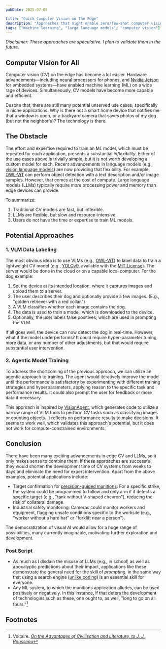 ```yaml
---
pubDate: 2025-07-05

title: "Quick Computer Vision on The Edge"
description: "Approaches that might enable zero/few-shot computer vision on edge devices by leveraging VLMs and agentic model training."
tags: ["machine learning", "large language models", "computer vision"]
---
```


*Disclaimer: These approaches are speculative. I plan to validate them in the future.*

## Computer Vision for All
Computer vision (CV) on the edge has become a lot easier. Hardware advancements—including neural processors for phones, and [Nvidia Jetson](https://www.nvidia.com/en-us/autonomous-machines/embedded-systems/) for embedded systems—have enabled machine learning (ML) on a wide rage of devices. Simultaneously, CV models have become more capable and efficient. 

Despite that, there are still many potential unserved use cases, specifically in niche applications. Why is there not a smart home device that notifies me that a window is open, or a backyard camera that saves photos of my dog (but not the neighbor's)? The technology is there.

## The Obstacle
The effort and expertise required to train an ML model, which must be repeated for each application, presents a substantial *inflexibility*. Either of the use cases above is trivially simple, but it is not worth developing a custom model for each. Recent advancements in language models (e.g., [vision language models](https://www.nvidia.com/en-us/glossary/vision-language-models/)) are now providing that flexibility. For example, [OWL-ViT](https://arxiv.org/abs/2205.06230) can perform object detection with a text description and/or image samples. However, that comes at the cost of compute. Large language models (LLMs) typically require more processing power and memory than edge devices can provide.

To summarize:

1. Traditional CV models are fast, but inflexible.
2. LLMs are flexible, but slow and resource-intensive.
3. Users do not have the time or expertise to train ML models.

## Potential Approaches

### 1. VLM Data Labeling
The most obvious idea is to use VLMs (e.g., [OWL-ViT](https://arxiv.org/abs/2205.06230)) to label data to train a lightweight CV model (e.g., [YOLOv9](https://github.com/MultimediaTechLab/YOLO), available with the [MIT License](https://opensource.org/license/mit)). The server would be done in the cloud or on a capable local computer. For the dog example:

1. Set the device at its intended location, where it captures images and upload them to a server.
2. The user describes their dog and optionally provide a few images. (E.g., "golden retriever with a red collar.")
3. A VLM classifies whether each image contains the dog.
4. The data is used to train a model, which is downloaded to the device.
5. Optionally, the user labels false positives, which are used in prompting the VLM.

If all goes well, the device can now detect the dog in real-time. However, what if the model underperforms? It could require hyper-parameter tuning, more data, or any number of other adjustments, but that would require substantial user intervention.

### 2. Agentic Model Training
To address the shortcoming of the previous approach, we can utilize an agentic approach to training. The agent would iteratively improve the model until the performance is satisfactory by experimenting with different training strategies and hyperparameters, applying reason to the specific task and performance results. It could also prompt the user for feedback or more data if necessary.

This approach is inspired by [VisionAgent](https://github.com/landing-ai/vision-agent), which generates code to utilize a narrow range of VLM tools to perform CV tasks such as classifying images or counting objects. It reflects on performance results to make decisions. It seems to work well, which validates this approach's potential, but it does not work for compute-constrained environments.

## Conclusion
There have been many exciting advancements in edge CV and LLMs, so it only makes sense to combine them. If these approaches are successful, they would shorten the development time of CV systems from weeks to days and eliminate the need for expert intervention. Apart from the above examples, potential applications include: 

- Target confirmation for [precision-guided munitions](https://en.wikipedia.org/wiki/Precision-guided_munition): For a specific strike, the system could be programmed to follow and only arm if it detects a specific target (e.g., "tank without V-shaped chevron"), reducing the risk of collateral damage.
- Industrial safety monitoring: Cameras could monitor workers and equipment, flagging unsafe conditions specific to the worksite (e.g., "worker without a hard hat" or "forklift near a person").

The democratization of visual AI would allow for a huge range of possibilities, many currently imaginable, motivating further exploration and development.

### Post Script
- As much as I disdain the misuse of LLMs (e.g., in school) as well as apocalyptic predictions about their impact, applications like these demonstrate the general need for the skill of *prompting*, in the same way that using a search engine ([unlike coding](https://www.inc.com/geoffrey-james/why-coding-bootcamps-dont-work.html)) is an essential skill for everyone.
- Any ML system, to which the munitions application alludes, can be used positively or negatively. In this instance, if that deters the development of technologies such as these, one ought to, as well, "long to go on all fours."[^1]

## Footnotes
[^1]: Voltaire. *[On the Advantages of Civilisation and Literature, to J. J. Rousseau](https://www.whitman.edu/VSA/letters/8.30.1755.html)*